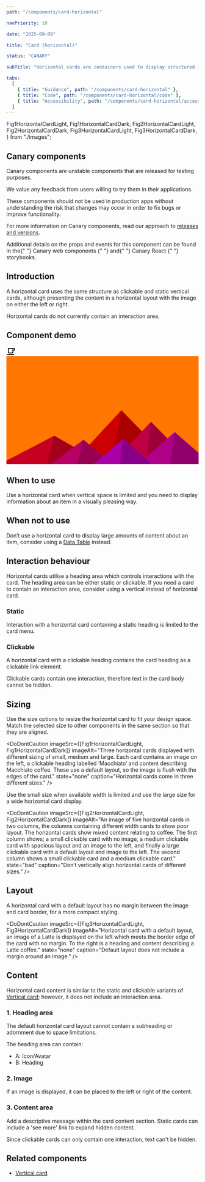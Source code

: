```yaml
---
path: "/components/card-horizontal"

navPriority: 10

date: "2025-09-09"

title: "Card (horizontal)"

status: "CANARY"

subTitle: "Horizontal cards are containers used to display structured information or link to new information in a horizontal layout."

tabs:
  [
    { title: "Guidance", path: "/components/card-horizontal" },
    { title: "Code", path: "/components/card-horizontal/code" },
    { title: "Accessibility", path: "/components/card-horizontal/accessibility" },
  ]
---
```


  Fig1HorizontalCardLight,
  Fig1HorizontalCardDark,
  Fig2HorizontalCardLight,
  Fig2HorizontalCardDark,
  Fig3HorizontalCardLight,
  Fig3HorizontalCardDark,
} from "./images";

<IcAlert
  heading="Canary component"
  variant="info"
  message="This component is new and its guidance will be updated over time."
/>

## Canary components

Canary components are unstable components that are released for testing purposes.

We value any feedback from users willing to try them in their applications.

These components should not be used in production apps without understanding the risk that changes may occur in order to fix bugs or improve functionality.

For more information on Canary components, read our approach to [releases and versions](/get-started/releases-versions).

<p>
  Additional details on the props and events for this component can be found in
  the{" "}
  <IcLink
    href="https://mi6.github.io/ic-ui-kit/branches/canary/develop/web-components/?path=/docs/web-components-horizontal-card--docs"
    target="_blank"
  >
    Canary web components
  </IcLink>{" "}
  and{" "}
  <IcLink
    href="https://mi6.github.io/ic-ui-kit/branches/canary/develop/react/?path=/docs/react-components-horizontal-card--docs"
    target="_blank"
  >
    Canary React
  </IcLink>{" "}
  storybooks.
</p>

## Introduction

A horizontal card uses the same structure as clickable and static vertical cards, although presenting the content in a horizontal layout with the image on either the left or right.

Horizontal cards do not currently contain an interaction area.

## Component demo

<ComponentPreview>
  <IcCardHorizontal heading="Card heading" message="Card message">
    <svg
      slot="icon"
      xmlns="http://www.w3.org/2000/svg"
      height="24"
      viewBox="0 0 24 24"
      width="24"
      fill="#000000"
    >
      <path d="M2,21V19H20V21H2M20,8V5H18V8H20M20,3A2,2 0 0,1 22,5V8A2,2 0 0,1 20,10H18V13A4,4 0 0,1 14,17H8A4,4 0 0,1 4,13V3H20M16,5H6V13A2,2 0 0,0 8,15H14A2,2 0 0,0 16,13V5Z" />
    </svg>
    <svg slot="image" xmlns="http://www.w3.org/2000/svg" viewBox="0 0 1600 900">
      <rect fill="#ff7700" width="1600" height="1600" y="-350" />
      <polygon fill="#cc0000" points="957 450 539 900 1396 900" />
      <polygon fill="#aa0000" points="957 450 872.9 900 1396 900" />
      <polygon fill="#c50022" points="-60 900 398 662 816 900" />
      <polygon fill="#a3001b" points="337 900 398 662 816 900" />
      <polygon fill="#be0044" points="1203 546 1552 900 876 900" />
      <polygon fill="#9c0036" points="1203 546 1552 900 1162 900" />
      <polygon fill="#b80066" points="641 695 886 900 367 900" />
      <polygon fill="#960052" points="587 900 641 695 886 900" />
      <polygon fill="#b10088" points="1710 900 1401 632 1096 900" />
      <polygon fill="#8f006d" points="1710 900 1401 632 1365 900" />
      <polygon fill="#aa00aa" points="1210 900 971 687 725 900" />
      <polygon fill="#880088" points="943 900 1210 900 971 687" />
    </svg>
  </IcCardHorizontal>
</ComponentPreview>

## When to use

Use a horizontal card when vertical space is limited and you need to display information about an item in a visually pleasing way.

## When not to use

Don’t use a horizontal card to display large amounts of content about an item, consider using a [Data Table](/components/data-table) instead.

## Interaction behaviour

Horizontal cards utilise a heading area which controls interactions with the card. The heading area can be either static or clickable. If you need a card to contain an interaction area, consider using a vertical instead of horizontal card.

### Static

Interaction with a horizontal card containing a static heading is limited to the card menu.

### Clickable

A horizontal card with a clickable heading contains the card heading as a clickable link element.

Clickable cards contain one interaction, therefore text in the card body cannot be hidden.

## Sizing

Use the size options to resize the horizontal card to fit your design space. Match the selected size to other components in the same section so that they are aligned.

<DoDontCaution
  imageSrc={[Fig1HorizontalCardLight, Fig1HorizontalCardDark]}
  imageAlt="Three horizontal cards displayed with different sizing of small, medium and large. Each card contains an image on the left, a clickable heading labelled ‘Macchiato’ and content describing Macchiato coffee. These use a default layout, so the image is flush with the edges of the card."
  state="none"
  caption="Horizontal cards come in three different sizes."
/>

Use the small size when available width is limited and use the large size for a wide horizontal card display.

<DoDontCaution
  imageSrc={[Fig2HorizontalCardLight, Fig2HorizontalCardDark]}
  imageAlt="An image of five horizontal cards in two columns, the columns containing different width cards to show poor layout. The horizontal cards show mixed content relating to coffee. The first column shows; a small clickable card with no image, a medium clickable card with spacious layout and an image to the left, and finally a large clickable card with a default layout and image to the left. The second column shows a small clickable card and a medium clickable card."
  state="bad"
  caption="Don’t vertically align horizontal cards of different sizes."
/>

## Layout

A horizontal card with a default layout has no margin between the image and card border, for a more compact styling.

<DoDontCaution
  imageSrc={[Fig3HorizontalCardLight, Fig3HorizontalCardDark]}
  imageAlt="Horizontal card with a default layout, an image of a Latte is displayed on the left which meets the border edge of the card with no margin. To the right is a heading and content describing a Latte coffee."
  state="none"
  caption="Default layout does not include a margin around an image."
/>

## Content

Horizontal card content is similar to the static and clickable variants of [Vertical card](/components/card-vertical); however, it does not include an interaction area.

### 1. Heading area

The default horizontal card layout cannot contain a subheading or adornment due to space limitations.

The heading area can contain:

- A: Icon/Avatar
- B: Heading

### 2. Image

If an image is displayed, it can be placed to the left or right of the content.

### 3. Content area

Add a descriptive message within the card content section. Static cards can include a 'see more' link to expand hidden content.

Since clickable cards can only contain one interaction, text can't be hidden.

## Related components

- [Vertical card](/Components/card-vertical)